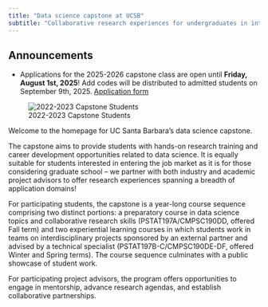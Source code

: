```yaml
---
title: "Data science capstone at UCSB"
subtitle: "Collaborative research experiences for undergraduates in interdisciplinary data science, computational science, and statistics"
---
```


::: callout-note
## Announcements


-   Applications for the 2025-2026 capstone class are open until **Friday, August 1st, 2025**! Add codes will be distributed to admitted students on September 9th, 2025.  [Application form](https://docs.google.com/forms/d/e/1FAIpQLSe0tNoWXC9GKBHxhlqxRxq6Q61iQh0HW-sN_px5emVEphY4Fg/viewform?usp=sharing)
<!-- -   [Interest form](https://forms.gle/kD9v9sJ5V2XxNF9N6) for project sponsorship proposals now available; read more on our [info for sponsors page](info-for-sponsors.qmd) -->
<!-- -   2022-2023 capstone posters are now available on the [projects page](projects/projects-22-23.qmd) -->
:::

![2022-2023 Capstone Students](img/2023-group-photo.jpg)

Welcome to the homepage for UC Santa Barbara's data science capstone.

The capstone aims to provide students with hands-on research training and career development opportunities related to data science. It is equally suitable for students interested in entering the job market as it is for those considering graduate school -- we partner with both industry and academic project advisors to offer research experiences spanning a breadth of application domains!

For participating students, the capstone is a year-long course sequence comprising two distinct portions: a preparatory course in data science topics and collaborative research skills (PSTAT197A/CMPSC190DD, offered Fall term) and two experiential learning courses in which students work in teams on interdisciplinary projects sponsored by an external partner and advised by a technical specialist (PSTAT197B-C/CMPSC190DE-DF, offered Winter and Spring terms). The course sequence culminates with a public showcase of student work.

For participating project advisors, the program offers opportunities to engage in mentorship, advance research agendas, and establish collaborative partnerships.
